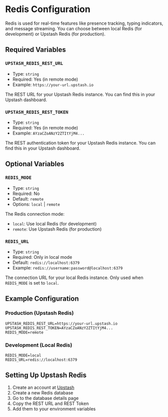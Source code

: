 # Redis Configuration

Redis is used for real-time features like presence tracking, typing indicators, and message streaming. You can choose between local Redis (for development) or Upstash Redis (for production).

## Required Variables

### `UPSTASH_REDIS_REST_URL`

- Type: `string`
- Required: Yes (in remote mode)
- Example: `https://your-url.upstash.io`

The REST URL for your Upstash Redis instance. You can find this in your Upstash dashboard.

### `UPSTASH_REDIS_REST_TOKEN`

- Type: `string`
- Required: Yes (in remote mode)
- Example: `AYzaCZoANzY2ZTItYjM4...`

The REST authentication token for your Upstash Redis instance. You can find this in your Upstash dashboard.

## Optional Variables

### `REDIS_MODE`

- Type: `string`
- Required: No
- Default: `remote`
- Options: `local` | `remote`

The Redis connection mode:

- `local`: Use local Redis (for development)
- `remote`: Use Upstash Redis (for production)

### `REDIS_URL`

- Type: `string`
- Required: Only in local mode
- Default: `redis://localhost:6379`
- Example: `redis://username:password@localhost:6379`

The connection URL for your local Redis instance. Only used when `REDIS_MODE` is set to `local`.

## Example Configuration

### Production (Upstash Redis)

```env
UPSTASH_REDIS_REST_URL=https://your-url.upstash.io
UPSTASH_REDIS_REST_TOKEN=AYzaCZoANzY2ZTItYjM4...
REDIS_MODE=remote
```

### Development (Local Redis)

```env
REDIS_MODE=local
REDIS_URL=redis://localhost:6379
```

## Setting Up Upstash Redis

1. Create an account at [Upstash](https://upstash.com/)
2. Create a new Redis database
3. Go to the database details page
4. Copy the REST URL and REST Token
5. Add them to your environment variables
